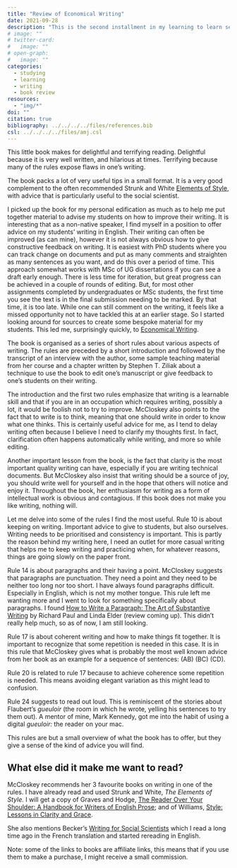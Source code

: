 ```yaml
---
title: "Review of Economical Writing"
date: 2021-09-28
description: "This is the second installment in my learning to learn series; the first explored four tips to study better."
# image: ""
# twitter-card:
#   image: ""
# open-graph:
#   image: ""
categories:
  - studying
  - learning
  - writing
  - book review
resources:
  - "img/*"
doi: ""
citation: true
bibliography: ../../../../files/references.bib
csl: ../../../../files/amj.csl
---
```



This little book makes for delightful and terrifying reading. Delightful because it is very well written, and hilarious at times. Terrifying because many of the rules expose flaws in one's writing. 

The book packs a lot of very useful tips in a small format. It is a very good complement to the often recommended Strunk and White [Elements of Style](https://uk.bookshop.org/a/7155/9781292026640), with advice that is particularly useful to the social scientist.

I picked up the book for my personal edification as much as to help me put together material to advise my students on how to improve their writing. It is interesting that as a non-native speaker, I find myself in a position to offer advice on my students' writing in English. Their writing can often be improved (as can mine), however it is not always obvious how to give constructive feedback on writing. It is easiest with PhD students where you can track change on documents and put as many comments and straighten as many sentences as you want, and do this over a period of time. This approach somewhat works with MSc of UG dissertations if you can see a draft early enough. There is less time for iteration, but great progress can be achieved in a couple of rounds of editing. But, for most other assignments completed by undergraduates or MSc students, the first time you see the text is in the final submission needing to be marked. By that time, it is too late. While one can still comment on the writing, it feels like a missed opportunity not to have tackled this at an earlier stage. So I started looking around for sources to create some bespoke material for my students. This led me, surprisingly quickly, to [Economical Writing](https://uk.bookshop.org/a/7155/9780226448077).  

The book is organised as a series of short rules about various aspects of writing. The rules are preceded by a short introduction and followed by the transcript of an interview with the author, some sample teaching material from her course and a chapter written by Stephen T. Ziliak about a technique to use the book to edit one's manuscript or give feedback to one's students on their writing.

The introduction and the first two rules emphasize that writing is a learnable skill and that if you are in an occupation which requires writing, possibly a lot, it would be foolish not to try to improve. McCloskey also points to the fact that to write is to think, meaning that one should write in order to know what one thinks. This is certainly useful advice for me, as I tend to delay writing often because I believe I need to clarify my thoughts first. In fact, clarification often happens automatically while writing, and more so while editing.

Another important lesson from the book, is the fact that clarity is the most important quality writing can have, especially if you are writing technical documents. But McCloskey also insist that writing should be a source of joy, you should write well for yourself and in the hope that others will notice and enjoy it. Throughout the book, her enthusiasm for writing as a form of intellectual work is obvious and contagious. If this book does not make you like writing, nothing will.

Let me delve into some of the rules I find the most useful. Rule 10 is about keeping on writing. Important advice to give to students, but also ourselves. Writing needs to be prioritised and consistency is important. This is partly the reason behind my writing here, I need an outlet for more casual writing that helps me to keep writing and practicing when, for whatever reasons, things are going slowly on the paper front.

Rule 14 is about paragraphs and their having a point. McCloskey suggests that paragraphs are punctuation. They need a point and they need to be neither too long nor too short. I have always found paragraphs difficult. Especially in English, which is not my mother tongue. This rule left me wanting more and I went to look for something specifically about paragraphs. I found [How to Write a Paragraph: The Art of Substantive Writing](https://uk.bookshop.org/a/7155/9780944583227) by Richard Paul and Linda Elder (review coming up). This didn't really help much, so as of now, I am still looking.

Rule 17 is about coherent writing and how to make things fit together. It is important to recognize that some repetition is needed in this case. It is in this rule that McCloskey gives what is probably the most well known advice from her book as an example for a sequence of sentences: (AB) (BC) (CD).

Rule 20 is related to rule 17 because to achieve coherence some repetition is needed. This means avoiding elegant variation as this might lead to confusion.

Rule 24 suggests to read out loud. This is reminiscent of the stories about Flaubert's *gueuloir* (the room in which he wrote, yelling his sentences to try them out). A mentor of mine, Mark Kennedy, got me into the habit of using a digital *gueuloir:* the reader on your mac.

This rules are but a small overview of what the book has to offer, but they give a sense of the kind of advice you will find. 

## What else did it make me want to read?

McCloskey recommends her 3 favourite books on writing in one of the rules. I have already read and used Strunk and White, *The Elements of Style.* I will  get a copy of Graves and Hodge, [The Reader Over Your Shoulder: A Handbook for Writers of English Prose](https://uk.bookshop.org/a/7155/9781609807337); and of Williams, [Style: Lessons in Clarity and Grace](https://www.amazon.co.uk/Style-Lessons-Clarity-Joseph-Williams/dp/0134080416/ref=sr_1_1?crid=2HET4HIJYBLUG&dchild=1&keywords=style+lessons+in+clarity+and+grace&qid=1629282819&sprefix=style%3A+lessons+in+cla%2Caps%2C161&sr=8-1).

She also mentions Becker's [Writing for Social Scientists](https://uk.bookshop.org/a/7155/9780226643939) which I read a long time ago in the French translation and started rereading in English.



Note: some of the links to books are affiliate links, this means that if you use them to make a purchase, I might receive a small commission.

